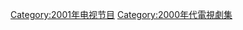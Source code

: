 {{cat year nav
| year = 2001
| cat = 電視劇集
| sortkey = 電視劇集
| article = 電視劇
| in = 
}}
[[Category:2001年电视节目|Category:2001年电视节目]]
[[Category:2000年代電視劇集|Category:2000年代電視劇集]]
